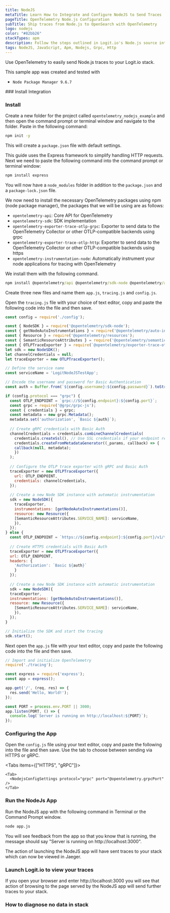 ```yaml
---
title: NodeJS
metaTitle: Learn How to Integrate and Configure NodeJS to Send Traces
pageTitle: OpenTelemetry Node.js Configuration
subTitle: Ship traces from Node.js to OpenSearch with OpenTelemetry
logo: nodejs
color: "#82bb26"
stackTypes: apm
description: Follow the steps outlined in Logit.io's Node.js source integrations to ship traces from Node.js to OpenSearch with OpenTelemetry.
tags: NodeJS, JavaScript, Apm, Nodejs, Grpc, Http
---
```


Use OpenTelemetry to easily send Node.js traces to your Logit.io stack.

<Callout type="info">
  This sample app was created and tested with

  - `Node Package Manager 9.6.7`
</Callout>

<Steps>
  ### Install Integration
  <InstallIntegration/>
  
  ### Install

  Create a new folder for the project called `opentelemetry_nodejs_example` and 
  then open the command prompt or terminal window and navigate to the folder. 
  Paste in the following command:

  ```cmd copy
  npm init -y
  ```

  This will create a `package.json` file with default settings.

  This guide uses the Express framework to simplify handling HTTP requests. 
  Next we need to paste the following command into the command prompt or terminal window:

  ```cmd copy
  npm install express
  ```

  You will now have a `node_modules` folder in addition to 
  the `package.json` and a `package-lock.json` file.

  We now need to install the necessary OpenTelemetry packages using npm (node package manager), 
  the packages that we will be using are as follows:

  - `opentelemetry-api`: Core API for OpenTelemetry
  - `opentelemetry-sdk`: SDK implementation
  - `opentelemetry-exporter-trace-otlp-grpc`: Exporter to send data to the OpenTelemetry Collector or other OTLP-compatible backends using grpc
  - `opentelemetry-exporter-trace-otlp-http`: Exporter to send data to the OpenTelemetry Collector or other OTLP-compatible backends using https
  - `opentelemetry-instrumentation-node`: Automatically instrument your node applications for tracing with OpenTelemetry

  We install them with the following command.

  ```cmd copy
  npm install @opentelemetry/api @opentelemetry/sdk-node @opentelemetry/auto-instrumentations-node @opentelemetry/sdk-trace-base @opentelemetry/exporter-trace-otlp-http @opentelemetry/exporter-trace-otlp-grpc
  ```
  
  Create three new files and name them `app.js`, `tracing.js` and `config.js`.

  Open the `tracing.js` file with your choice of text editor, copy and paste the following code into the file and then save.

  ```js copy showLineNumbers filename="tracing.js"
  const config = require('./config');

  const { NodeSDK } = require('@opentelemetry/sdk-node');
  const { getNodeAutoInstrumentations } = require('@opentelemetry/auto-instrumentations-node');
  const { Resource } = require('@opentelemetry/resources');
  const { SemanticResourceAttributes } = require('@opentelemetry/semantic-conventions');
  const { OTLPTraceExporter } = require(`@opentelemetry/exporter-trace-otlp-${config.protocol}`);
  let sdk = new NodeSDK();
  let channelCredentials = null;
  let traceExporter = new OTLPTraceExporter();

  // Define the service name
  const serviceName = 'LogitNodeJSTestApp';

  // Encode the username and password for Basic Authentication
  const auth = Buffer.from(`${config.username}:${config.password}`).toString('base64');

  if (config.protocol === "grpc") {    
    const OTLP_ENDPOINT = `grpc://${config.endpoint}:${config.port}`;
    const grpc = require('@grpc/grpc-js');
    const { credentials } = grpc;
    const metadata = new grpc.Metadata();
    metadata.set('authorization', `Basic ${auth}`);
    
    // Create gRPC credentials with Basic Auth
    channelCredentials = credentials.combineChannelCredentials(
      credentials.createSsl(), // Use SSL credentials if your endpoint requires it
      credentials.createFromMetadataGenerator((_params, callback) => {
      callback(null, metadata);
      })
    );
    
    // Configure the OTLP trace exporter with gRPC and Basic Auth
    traceExporter = new OTLPTraceExporter({
      url: OTLP_ENDPOINT,
      credentials: channelCredentials,
    });
    
    // Create a new Node SDK instance with automatic instrumentation
    sdk = new NodeSDK({
      traceExporter,
      instrumentations: [getNodeAutoInstrumentations()],
      resource: new Resource({
      [SemanticResourceAttributes.SERVICE_NAME]: serviceName,
      }),
    });    
  } else {    
    const OTLP_ENDPOINT = `https://${config.endpoint}:${config.port}/v1/traces`;
    
    // Create HTTPS credentials with Basic Auth
    traceExporter = new OTLPTraceExporter({
    url: OTLP_ENDPOINT,
    headers: {
      'Authorization': `Basic ${auth}`
      }
    });
    
    // Create a new Node SDK instance with automatic instrumentation
    sdk = new NodeSDK({
    traceExporter,
    instrumentations: [getNodeAutoInstrumentations()],
    resource: new Resource({
      [SemanticResourceAttributes.SERVICE_NAME]: serviceName,
      }),
    });
  }

  // Initialize the SDK and start the tracing
  sdk.start();
  ```

  Next open the `app.js` file with your text editor, copy and paste the following code into the file and then save.

  ```js copy showLineNumbers filename="app.js"
  // Import and initialize OpenTelemetry
  require('./tracing');

  const express = require('express');
  const app = express();

  app.get('/', (req, res) => {
    res.send('Hello, World!');
  });

  const PORT = process.env.PORT || 3000;
  app.listen(PORT, () => {
    console.log(`Server is running on http://localhost:${PORT}`);
  });
  ```

  ### Configuring the App

  Open the `config.js` file using your text editor, copy and paste the 
  following into the file and then save. Use the tab to choose between 
  sending via HTTPS or gRPC. 

  <Tabs items={["HTTPS", "gRPC"]}>  
    <Tab>
      <NodejsConfigSettings protocol="http" port="@opentelemetry.httpsPort" />
    </Tab>

    <Tab>
      <NodejsConfigSettings protocol="grpc" port="@opentelemetry.grpcPort" />
    </Tab>

  </Tabs>

  ### Run the NodeJs App

  Run the NodeJS app with the following command in Terminal or the Command Prompt window.

  ```cmd copy
  node app.js
  ```

  You will see feedback from the app so that you know that is running, 
  the message should say "Server is running on http://localhost:3000".

  The action of launching the NodeJS app will have sent traces 
  to your stack which can now be viewed in Jaeger.
  
  ### Launch Logit.io to view your traces

  <LaunchVisualizer type="apm" />

  If you open your browser and enter http://localhost:3000 you will 
  see that action of browsing to the page served by the NodeJS app 
  will send further traces to your stack.

  ### How to diagnose no data in stack

  <DiagnoseNoData />
</Steps>